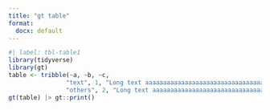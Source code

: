 ```yaml
---
title: "gt table"
format:
  docx: default
---
```

```r
#| label: tbl-table1
library(tidyverse)
library(gt)
table <- tribble(~a, ~b, ~c,
                "text", 1, "Long text aaaaaaaaaaaaaaaaaaaaaaaaaaaaaaaaaaaaargh",
                "others", 2, "Long text aaaaaaaaaaaaaaaaaaaaaaaaaaaaaaaaaaaaargh") 
gt(table) |> gt::print()
```
